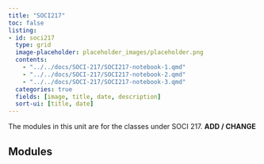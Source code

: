 ```yaml
---
title: "SOCI217"
toc: false
listing:
- id: soci217
  type: grid
  image-placeholder: placeholder_images/placeholder.png
  contents:
    - "../../docs/SOCI-217/SOCI217-notebook-1.qmd"
    - "../../docs/SOCI-217/SOCI217-notebook-2.qmd"
    - "../../docs/SOCI-217/SOCI217-notebook-3.qmd"
  categories: true
  fields: [image, title, date, description]
  sort-ui: [title, date]
---
```


The modules in this unit are for the classes under SOCI 217. **ADD / CHANGE**

## Modules

::: {#soci217}

:::


